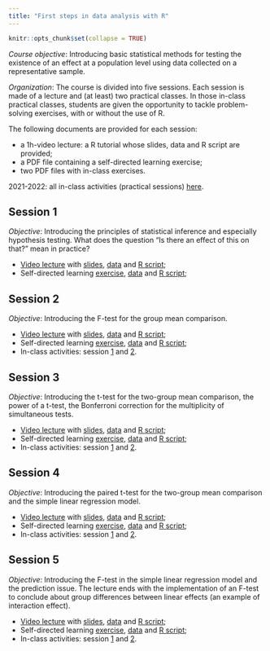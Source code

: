 ```yaml
---
title: "First steps in data analysis with R"
---
```


```r
knitr::opts_chunk$set(collapse = TRUE)
```

*Course objective*: Introducing basic statistical methods for testing the existence of an effect at a population level using data collected on a representative sample. 

*Organization*: The course is divided into five sessions. Each session is made of a lecture and (at least) two practical classes. In those in-class practical classes, students are given the opportunity to tackle problem-solving exercises, with or without the use of R.  

The following documents are provided for each session:

* a 1h-video lecture: a R tutorial whose slides, data and R script are provided;   
* a PDF file containing a self-directed learning exercise; 
* two PDF files with in-class exercises.  

2021-2022: all in-class activities (practical sessions) [here](https://agrocampusds.github.io/demarche_statistique/).

## Session 1

*Objective*: Introducing the principles of statistical inference and especially hypothesis testing. What does the question "Is there an effect of this on that?" mean in practice? 

* [Video lecture](https://youtu.be/vHiRSJGq53M) with [slides](./teaching/PDFs/DS20Session1.pdf), [data](./teaching/data/pig.txt) and [R script](./teaching/scripts/session1.R);   
* Self-directed learning [exercise](./teaching/pdfs/ds20exerciceautoevaluation1.pdf), [data](./teaching/data/coffee.txt) and [R script](./teaching/Scripts/ExerciceAutoEvaluation1.R); 

## Session 2

*Objective*: Introducing the F-test for the group mean comparison.

* [Video lecture](https://youtu.be/cGkuIZM_-AE) with [slides](./teaching/PDFs/DS20Session2.pdf), [data](./teaching/data/pig.txt) and [R script](./teaching/scripts/session2.R);   
* Self-directed learning [exercise](./teaching/pdfs/ds20exerciceautoevaluation2.pdf), [data](./teaching/data/coffee.txt) and [R script](./teaching/scripts/exerciceautoevaluation2.R);
* In-class activities: session [1](./teaching/pdfs/ds20TD1.pdf) and [2](./teaching/pdfs/ds20TD2.pdf).

## Session 3

*Objective*: Introducing the t-test for the two-group mean comparison, the power of a t-test, the Bonferroni correction for the multiplicity of simultaneous tests.

* [Video lecture](https://youtu.be/5GrlbSspeic) with [slides](./teaching/PDFs/DS20Session3.pdf), [data](./teaching/data/pig.txt) and [R script](./teaching/scripts/session3.R);   
* Self-directed learning [exercise](./teaching/pdfs/ds20exerciceautoevaluation3.pdf), [data](./teaching/data/coffee.txt) and [R script](./teaching/scripts/exerciceautoevaluation3.R);
* In-class activities: session [1](./teaching/pdfs/ds20TD3.pdf) and [2](./teaching/pdfs/ds20TD4.pdf).

## Session 4

*Objective*: Introducing the paired t-test for the two-group mean comparison and the simple linear regression model.

* [Video lecture](https://youtu.be/frs5pacwPYQ) with [slides](./teaching/PDFs/DS20Session4.pdf), [data](./teaching/data/pig.txt) and [R script](./teaching/scripts/session4.R);   
* Self-directed learning [exercise](./teaching/pdfs/ds20exerciceautoevaluation4.pdf), [data](./teaching/data/coffee.txt) and [R script](./teaching/scripts/exerciceautoevaluation4.R);
* In-class activities: session [1](./teaching/pdfs/ds20TD5.pdf) and [2](./teaching/pdfs/ds20TD6.pdf).

## Session 5

*Objective*: Introducing the F-test in the simple linear regression model and the prediction issue. The lecture ends with the implementation of an F-test to conclude about group differences between linear effects (an example of interaction effect).

* [Video lecture](https://youtu.be/XJbWDBvC4cg) with [slides](./teaching/PDFs/DS20Session5.pdf), [data](./teaching/data/pig.txt) and [R script](./teaching/scripts/session5.R);   
* Self-directed learning [exercise](./teaching/pdfs/ds20exerciceautoevaluation5.pdf), [data](./teaching/data/coffee.txt) and [R script](./teaching/scripts/exerciceautoevaluation5.R);
* In-class activities: session [1](./teaching/pdfs/ds20TD7.pdf) and [2](./teaching/pdfs/ds20TD8.pdf).

